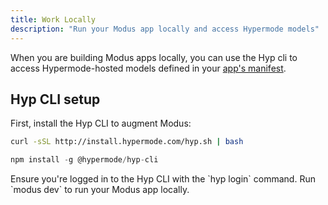 ```yaml
---
title: Work Locally
description: "Run your Modus app locally and access Hypermode models"
---
```


When you are building Modus apps locally, you can use the Hyp cli to access
Hypermode-hosted models defined in your [app's manifest](/modus/app-manifest).

## Hyp CLI setup

<Steps>
   <Step title="Install Hyp CLI">
   First, install the Hyp CLI to augment Modus:

   <CodeGroup>

```bash MacOS + Linux
curl -sSL http://install.hypermode.com/hyp.sh | bash
```

```js Windows
npm install -g @hypermode/hyp-cli
```

   </CodeGroup>
   </Step>

<Step title="Log in to the Hyp CLI">
  Ensure you're logged in to the Hyp CLI with the `hyp login` command.
</Step>

   <Step title="Run your app locally">
   Run `modus dev` to run your Modus app locally.
   </Step>
</Steps>
